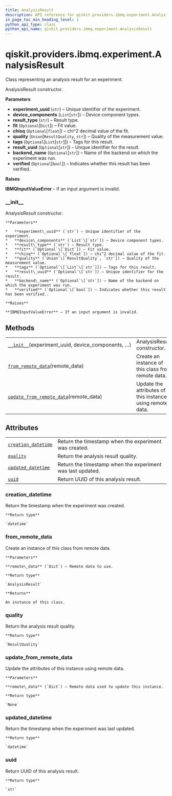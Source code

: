 ```yaml
---
title: AnalysisResult
description: API reference for qiskit.providers.ibmq.experiment.AnalysisResult
in_page_toc_min_heading_level: 1
python_api_type: class
python_api_name: qiskit.providers.ibmq.experiment.AnalysisResult
---
```


# qiskit.providers.ibmq.experiment.AnalysisResult

<Class id="qiskit.providers.ibmq.experiment.AnalysisResult" isDedicatedPage={true} github="https://github.com/qiskit/qiskit-ibmq-provider/tree/stable/0.15/qiskit/providers/ibmq/experiment/analysis_result.py" signature="AnalysisResult(experiment_uuid, device_components, result_type, fit=None, chisq=None, quality=<ResultQuality.UNKNOWN: 'No Information'>, tags=None, result_uuid=None, backend_name=None, verified=False)">
  Class representing an analysis result for an experiment.

  AnalysisResult constructor.

  **Parameters**

  *   **experiment\_uuid** (`str`) – Unique identifier of the experiment.
  *   **device\_components** (`List`\[`str`]) – Device component types.
  *   **result\_type** (`str`) – Result type.
  *   **fit** (`Optional`\[`Dict`]) – Fit value.
  *   **chisq** (`Optional`\[`float`]) – chi^2 decimal value of the fit.
  *   **quality** (`Union`\[`ResultQuality`, `str`]) – Quality of the measurement value.
  *   **tags** (`Optional`\[`List`\[`str`]]) – Tags for this result.
  *   **result\_uuid** (`Optional`\[`str`]) – Unique identifier for the result.
  *   **backend\_name** (`Optional`\[`str`]) – Name of the backend on which the experiment was run.
  *   **verified** (`Optional`\[`bool`]) – Indicates whether this result has been verified..

  **Raises**

  **IBMQInputValueError** – If an input argument is invalid.

  ### \_\_init\_\_

  <Function id="qiskit.providers.ibmq.experiment.AnalysisResult.__init__" name="__init__" signature="__init__(experiment_uuid, device_components, result_type, fit=None, chisq=None, quality=<ResultQuality.UNKNOWN: 'No Information'>, tags=None, result_uuid=None, backend_name=None, verified=False)">
    AnalysisResult constructor.

    **Parameters**

    *   **experiment\_uuid** (`str`) – Unique identifier of the experiment.
    *   **device\_components** (`List`\[`str`]) – Device component types.
    *   **result\_type** (`str`) – Result type.
    *   **fit** (`Optional`\[`Dict`]) – Fit value.
    *   **chisq** (`Optional`\[`float`]) – chi^2 decimal value of the fit.
    *   **quality** (`Union`\[`ResultQuality`, `str`]) – Quality of the measurement value.
    *   **tags** (`Optional`\[`List`\[`str`]]) – Tags for this result.
    *   **result\_uuid** (`Optional`\[`str`]) – Unique identifier for the result.
    *   **backend\_name** (`Optional`\[`str`]) – Name of the backend on which the experiment was run.
    *   **verified** (`Optional`\[`bool`]) – Indicates whether this result has been verified..

    **Raises**

    **IBMQInputValueError** – If an input argument is invalid.
  </Function>

  ## Methods

  |                                                                                                                                                                                               |                                                           |
  | --------------------------------------------------------------------------------------------------------------------------------------------------------------------------------------------- | --------------------------------------------------------- |
  | [`__init__`](#qiskit.providers.ibmq.experiment.AnalysisResult.__init__ "qiskit.providers.ibmq.experiment.AnalysisResult.__init__")(experiment\_uuid, device\_components, …)                   | AnalysisResult constructor.                               |
  | [`from_remote_data`](#qiskit.providers.ibmq.experiment.AnalysisResult.from_remote_data "qiskit.providers.ibmq.experiment.AnalysisResult.from_remote_data")(remote\_data)                      | Create an instance of this class from remote data.        |
  | [`update_from_remote_data`](#qiskit.providers.ibmq.experiment.AnalysisResult.update_from_remote_data "qiskit.providers.ibmq.experiment.AnalysisResult.update_from_remote_data")(remote\_data) | Update the attributes of this instance using remote data. |

  ## Attributes

  |                                                                                                                                                               |                                                            |
  | ------------------------------------------------------------------------------------------------------------------------------------------------------------- | ---------------------------------------------------------- |
  | [`creation_datetime`](#qiskit.providers.ibmq.experiment.AnalysisResult.creation_datetime "qiskit.providers.ibmq.experiment.AnalysisResult.creation_datetime") | Return the timestamp when the experiment was created.      |
  | [`quality`](#qiskit.providers.ibmq.experiment.AnalysisResult.quality "qiskit.providers.ibmq.experiment.AnalysisResult.quality")                               | Return the analysis result quality.                        |
  | [`updated_datetime`](#qiskit.providers.ibmq.experiment.AnalysisResult.updated_datetime "qiskit.providers.ibmq.experiment.AnalysisResult.updated_datetime")    | Return the timestamp when the experiment was last updated. |
  | [`uuid`](#qiskit.providers.ibmq.experiment.AnalysisResult.uuid "qiskit.providers.ibmq.experiment.AnalysisResult.uuid")                                        | Return UUID of this analysis result.                       |

  ### creation\_datetime

  <Function id="qiskit.providers.ibmq.experiment.AnalysisResult.creation_datetime" name="creation_datetime" signature="property creation_datetime">
    Return the timestamp when the experiment was created.

    **Return type**

    `datetime`
  </Function>

  ### from\_remote\_data

  <Function id="qiskit.providers.ibmq.experiment.AnalysisResult.from_remote_data" name="from_remote_data" signature="classmethod from_remote_data(remote_data)">
    Create an instance of this class from remote data.

    **Parameters**

    **remote\_data** (`Dict`) – Remote data to use.

    **Return type**

    `AnalysisResult`

    **Returns**

    An instance of this class.
  </Function>

  ### quality

  <Function id="qiskit.providers.ibmq.experiment.AnalysisResult.quality" name="quality" signature="property quality">
    Return the analysis result quality.

    **Return type**

    `ResultQuality`
  </Function>

  ### update\_from\_remote\_data

  <Function id="qiskit.providers.ibmq.experiment.AnalysisResult.update_from_remote_data" name="update_from_remote_data" signature="update_from_remote_data(remote_data)">
    Update the attributes of this instance using remote data.

    **Parameters**

    **remote\_data** (`Dict`) – Remote data used to update this instance.

    **Return type**

    `None`
  </Function>

  ### updated\_datetime

  <Function id="qiskit.providers.ibmq.experiment.AnalysisResult.updated_datetime" name="updated_datetime" signature="property updated_datetime">
    Return the timestamp when the experiment was last updated.

    **Return type**

    `datetime`
  </Function>

  ### uuid

  <Function id="qiskit.providers.ibmq.experiment.AnalysisResult.uuid" name="uuid" signature="property uuid">
    Return UUID of this analysis result.

    **Return type**

    `str`
  </Function>
</Class>

